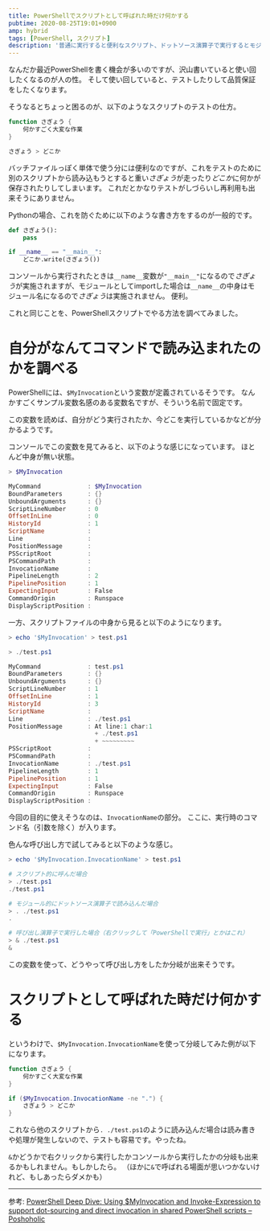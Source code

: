 ```yaml
---
title: PowerShellでスクリプトとして呼ばれた時だけ何かする
pubtime: 2020-08-25T19:01+0900
amp: hybrid
tags: [PowerShell, スクリプト]
description: '普通に実行すると便利なスクリプト、ドットソース演算子で実行するとモジュール的に使える。というようなスクリプトをPowerShellで作る方法です。Pythonで言う`if __name__ == "__main__"`みたいな感じのやつ。'
---
```


なんだか最近PowerShellを書く機会が多いのですが、沢山書いていると使い回したくなるのが人の性。
そして使い回していると、テストしたりして品質保証をしたくなります。

そうなるとちょっと困るのが、以下のようなスクリプトのテストの仕方。

``` powershell
function さぎょう {
    何かすごく大変な作業
}

さぎょう > どこか
```

バッチファイルっぽく単体で使う分には便利なのですが、これをテストのために別のスクリプトから読み込もうとすると重い*さぎょう*が走ったり*どこか*に何かが保存されたりしてしまいます。
これだとかなりテストがしづらいし再利用も出来そうにありません。

Pythonの場合、これを防ぐために以下のような書き方をするのが一般的です。

``` python
def さぎょう():
    pass

if __name__ == "__main__":
    どこか.write(さぎょう())
```

コンソールから実行されたときは`__name__`変数が`"__main__"`になるので*さぎょう*が実施されますが、モジュールとしてimportした場合は`__name__`の中身はモジュール名になるので*さぎょう*は実施されません。
便利。

これと同じことを、PowerShellスクリプトでやる方法を調べてみました。


# 自分がなんてコマンドで読み込まれたのかを調べる

PowerShellには、`$MyInvocation`という変数が定義されているそうです。
なんかすごくサンプル変数名感のある変数名ですが、そういう名前で固定です。

この変数を読めば、自分がどう実行されたか、今どこを実行しているかなどが分かるようです。

コンソールでこの変数を見てみると、以下のような感じになっています。
ほとんど中身が無い状態。

``` powershell
> $MyInvocation

MyCommand             : $MyInvocation
BoundParameters       : {}
UnboundArguments      : {}
ScriptLineNumber      : 0
OffsetInLine          : 0
HistoryId             : 1
ScriptName            :
Line                  :
PositionMessage       :
PSScriptRoot          :
PSCommandPath         :
InvocationName        :
PipelineLength        : 2
PipelinePosition      : 1
ExpectingInput        : False
CommandOrigin         : Runspace
DisplayScriptPosition :
```

一方、スクリプトファイルの中身から見ると以下のようになります。

``` powershell
> echo '$MyInvocation' > test.ps1

> ./test.ps1

MyCommand             : test.ps1
BoundParameters       : {}
UnboundArguments      : {}
ScriptLineNumber      : 1
OffsetInLine          : 1
HistoryId             : 3
ScriptName            :
Line                  : ./test.ps1
PositionMessage       : At line:1 char:1
                        + ./test.ps1
                        + ~~~~~~~~~
PSScriptRoot          :
PSCommandPath         :
InvocationName        : ./test.ps1
PipelineLength        : 1
PipelinePosition      : 1
ExpectingInput        : False
CommandOrigin         : Runspace
DisplayScriptPosition :
```

今回の目的に使えそうなのは、`InvocationName`の部分。
ここに、実行時のコマンド名（引数を除く）が入ります。

色んな呼び出し方で試してみると以下のような感じ。

``` powershell
> echo '$MyInvocation.InvocationName' > test.ps1

# スクリプト的に呼んだ場合
> ./test.ps1
./test.ps1

# モジュール的にドットソース演算子で読み込んだ場合
> . ./test.ps1
.

# 呼び出し演算子で実行した場合（右クリックして「PowerShellで実行」とかはこれ）
> & ./test.ps1
&
```

この変数を使って、どうやって呼び出し方をしたか分岐が出来そうです。


# スクリプトとして呼ばれた時だけ何かする

というわけで、`$MyInvocation.InvocationName`を使って分岐してみた例が以下になります。

``` powershell
function さぎょう {
    何かすごく大変な作業
}

if ($MyInvocation.InvocationName -ne ".") {
    さぎょう > どこか
}
```

これなら他のスクリプトから`. ./test.ps1`のように読み込んだ場合は読み書きや処理が発生しないので、テストも容易です。やったね。

`&`かどうかで右クリックから実行したかコンソールから実行したかの分岐も出来るかもしれません。もしかしたら。
（ほかに`&`で呼ばれる場面が思いつかないけれど、もしあったらダメかも）

---

参考: [PowerShell Deep Dive: Using $MyInvocation and Invoke-Expression to support dot-sourcing and direct invocation in shared PowerShell scripts &#8211; Poshoholic](https://poshoholic.com/2008/03/18/powershell-deep-dive-using-myinvocation-and-invoke-expression-to-support-dot-sourcing-and-direct-invocation-in-shared-powershell-scripts/)
